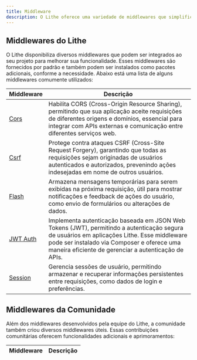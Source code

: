 ```yaml
---
title: Middleware  
description: O Lithe oferece uma variedade de middlewares que simplificam e aceleram o desenvolvimento de aplicações web, permitindo que você se concentre na criação de funcionalidades específicas para sua aplicação.  
---
```


## Middlewares do Lithe

O Lithe disponibiliza diversos middlewares que podem ser integrados ao seu projeto para melhorar sua funcionalidade. Esses middlewares são fornecidos por padrão e também podem ser instalados como pacotes adicionais, conforme a necessidade. Abaixo está uma lista de alguns middlewares comumente utilizados:

| Middleware | Descrição |
|------------|-------------|
| [Cors](/resources/middleware/cors) | Habilita CORS (Cross-Origin Resource Sharing), permitindo que sua aplicação aceite requisições de diferentes origens e domínios, essencial para integrar com APIs externas e comunicação entre diferentes serviços web. |
| [Csrf](/resources/middleware/csrf) | Protege contra ataques CSRF (Cross-Site Request Forgery), garantindo que todas as requisições sejam originadas de usuários autenticados e autorizados, prevenindo ações indesejadas em nome de outros usuários. |
| [Flash](/resources/middleware/flash) | Armazena mensagens temporárias para serem exibidas na próxima requisição, útil para mostrar notificações e feedback de ações do usuário, como envio de formulários ou alterações de dados. |
| [JWT Auth](/resources/middleware/jwt-auth) | Implementa autenticação baseada em JSON Web Tokens (JWT), permitindo a autenticação segura de usuários em aplicações Lithe. Esse middleware pode ser instalado via Composer e oferece uma maneira eficiente de gerenciar a autenticação de APIs. |
| [Session](/resources/middleware/session) | Gerencia sessões de usuário, permitindo armazenar e recuperar informações persistentes entre requisições, como dados de login e preferências. |

## Middlewares da Comunidade

Além dos middlewares desenvolvidos pela equipe do Lithe, a comunidade também criou diversos middlewares úteis. Essas contribuições comunitárias oferecem funcionalidades adicionais e aprimoramentos:

| Middleware | Descrição |
|------------|-------------|
